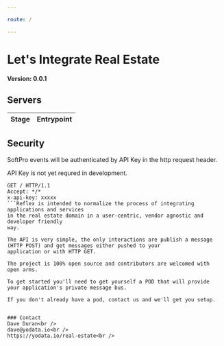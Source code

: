 ```yaml
---

route: /

---
```



# Let&#x27;s Integrate Real Estate

**Version: 0.0.1**

## Servers

| Stage | Entrypoint |
|:--  |:--          |

## Security

SoftPro events will be authenticated by API Key in the http request header.

API Key is not yet requred in development.

```shell
GET / HTTP/1.1
Accept: */*
x-api-key: xxxxx
```Reflex is intended to normalize the process of integrating applications and services
in the real estate domain in a user-centric, vendor agnostic and developer friendly
way.

The API is very simple, the only interactions are publish a message (HTTP POST) and get messages either pushed to your 
application or with HTTP GET.

The project is 100% open source and contributors are welcomed with open arms.

To get started you'll need to get yourself a POD that will provide your application's private message bus.

If you don't already have a pod, contact us and we'll get you setup.


### Contact
Dave Duran<br />
dave@yodata.io<br />
https://yodata.io/real-estate<br />

